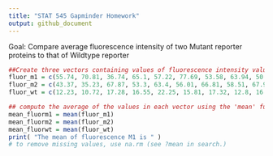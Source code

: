 ```yaml
---
title: "STAT 545 Gapminder Homework"
output: github_document
---
```

Goal: Compare average fluorescence intensity of two Mutant reporter proteins to that of Wildtype reporter

```r
##Create three vectors containing values of fluorescence intensity values from independent experiments for both mutants and the wildtype 
fluor_m1 = c(55.74, 70.81, 36.74, 65.1, 57.22, 77.69, 53.58, 63.94, 50.8, 64.05, 45.09, 58.86)
fluor_m2 = c(43.37, 35.23, 67.87, 53.3, 63.4, 56.01, 66.81, 58.51, 67.98, 53.34, 66.42, 45.71)
fluor_wt = c(12.23, 10.72, 17.28, 16.55, 22.25, 15.81, 17.32, 12.8, 16.5, 14.71, 19.71, 17.86)
```

```r
## compute the average of the values in each vector using the 'mean' function
mean_fluorm1 = mean(fluor_m1)
mean_fluorm2 = mean(fluor_m2)
mean_fluorwt = mean(fluor_wt)
print( "The mean of fluorescence M1 is " )
# to remove missing values, use na.rm (see ?mean in search.)

```

```r

```
